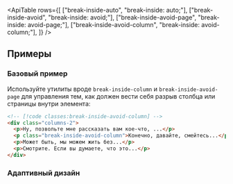 

<ApiTable
  rows={[
    ["break-inside-auto", "break-inside: auto;"],
    ["break-inside-avoid", "break-inside: avoid;"],
    ["break-inside-avoid-page", "break-inside: avoid-page;"],
    ["break-inside-avoid-column", "break-inside: avoid-column;"],
  ]}
/>

## Примеры

### Базовый пример

Используйте утилиты вроде `break-inside-column` и `break-inside-avoid-page` для управления тем, как должен вести себя разрыв столбца или страницы внутри элемента:

```html
<!-- [!code classes:break-inside-avoid-column] -->
<div class="columns-2">
  <p>Ну, позвольте мне рассказать вам кое-что, ...</p>
  <p class="break-inside-avoid-column">Конечно, давайте, смейтесь...</p>
  <p>Может быть, мы можем жить без...</p>
  <p>Смотрите. Если вы думаете, что это...</p>
</div>
```

### Адаптивный дизайн

<ResponsiveDesign property="break-inside" defaultClass="break-inside-avoid-column" featuredClass="break-inside-auto" />
